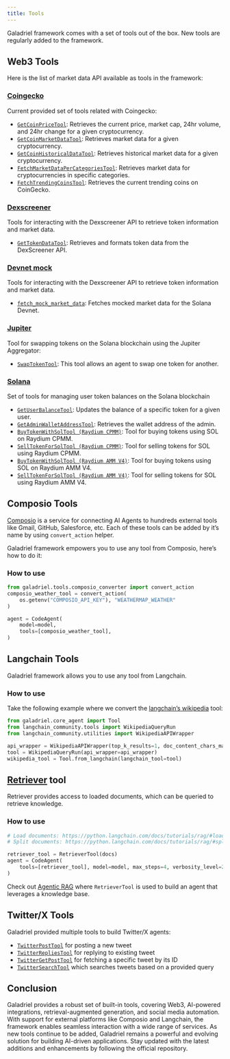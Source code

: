 ```yaml
---
title: Tools
---
```

Galadriel framework comes with a set of tools out of the box. New tools are regularly added to the framework.

## Web3 Tools

Here is the list of market data API available as tools in the framework:

### [Coingecko](https://github.com/galadriel-ai/galadriel/blob/main/galadriel/tools/web3/market_data/coingecko.py)

Current provided set of tools related with Coingecko:

- [`GetCoinPriceTool`](/galadriel-network/reference/web3_tools#getcoinpricetool): Retrieves the current price, market cap, 24hr volume, and 24hr change for a given cryptocurrency.
- [`GetCoinMarketDataTool`](/galadriel-network/reference/web3_tools#getcoinmarketdatatool): Retrieves market data for a given cryptocurrency.
- [`GetCoinHistoricalDataTool`](/galadriel-network/reference/web3_tools#getcoinhistoricaldatatool): Retrieves historical market data for a given cryptocurrency.
- [`FetchMarketDataPerCategoriesTool`](/galadriel-network/reference/web3_tools#fetchmarketdatapercategoriestool): Retrieves market data for cryptocurrencies in specific categories.
- [`FetchTrendingCoinsTool`](/galadriel-network/reference/web3_tools#fetchtrendingcoinstool): Retrieves the current trending coins on CoinGecko.


### [Dexscreener](https://github.com/galadriel-ai/galadriel/blob/main/galadriel/tools/web3/market_data/dexscreener.py)

 Tools for interacting with the Dexscreener API to retrieve token information and market data.

- [`GetTokenDataTool`](/galadriel-network/reference/web3_tools#gettokendatatool): Retrieves and formats token data from the DexScreener API.

### [Devnet mock](https://github.com/galadriel-ai/galadriel/blob/main/galadriel/tools/web3/market_data/market_data_devnet.py)

 Tools for interacting with the Dexscreener API to retrieve token information and market data.

- [`fetch_mock_market_data`](/galadriel-network/reference/web3_tools#fetch-mock-market-data): Fetches mocked market data for the Solana Devnet.


### [Jupiter](https://github.com/galadriel-ai/galadriel/blob/main/galadriel/tools/web3/onchain/solana/jupiter.py)

Tool for swapping tokens on the Solana blockchain using the Jupiter Aggregator:

- [`SwapTokenTool`](/galadriel-network/reference/web3_tools#swaptokentool): This tool allows an agent to swap one token for another.

### [Solana](https://github.com/galadriel-ai/galadriel/tree/main/galadriel/tools/web3/onchain/solana)

Set of tools for managing user token balances on the Solana blockchain

- [`GetUserBalanceTool`](/galadriel-network/reference/web3_tools#getuserbalancetool): Updates the balance of a specific token for a given user.
- [`GetAdminWalletAddressTool`](/galadriel-network/reference/web3_tools#getadminwalletaddresstool): Retrieves the wallet address of the admin.
- [`BuyTokenWithSolTool (Raydium CPMM)`](/galadriel-network/reference/web3_tools#buytokenwithsoltool-raydium-cpmm): Tool for buying tokens using SOL on Raydium CPMM.
- [`SellTokenForSolTool (Raydium CPMM)`](/galadriel-network/reference/web3_tools#selltokenforsoltool-raydium-cpmm): Tool for selling tokens for SOL using Raydium CPMM.
- [`BuyTokenWithSolTool (Raydium AMM V4)`](/galadriel-network/reference/web3_tools#buytokenwithsoltool-raydium-amm-v4): Tool for buying tokens using SOL on Raydium AMM V4.
- [`SellTokenForSolTool (Raydium AMM V4)`](/galadriel-network/reference/web3_tools#selltokenforsoltool-raydium-amm-v4): Tool for selling tokens for SOL using Raydium AMM V4.

## Composio Tools

[Composio](/galadriel-network/reference/utility_tools#composio-converter-tools) is a service for connecting AI Agents to hundreds external tools like  Gmail, GitHub, Salesforce, etc. Each of these tools can be added by it’s name by using `convert_action` helper.

Galadriel framework empowers you to use any tool from Composio, here’s how to do it:

### How to use

```python
from galadriel.tools.composio_converter import convert_action
composio_weather_tool = convert_action(
    os.getenv("COMPOSIO_API_KEY"), "WEATHERMAP_WEATHER"
)

agent = CodeAgent(
    model=model,
    tools=[composio_weather_tool],
)
```

## Langchain Tools

Galadriel framework allows you to use any tool from Langchain.

### How to use

Take the following example where we convert the [langchain’s wikipedia](https://python.langchain.com/v0.1/docs/modules/tools/) tool:

```python
from galadriel.core_agent import Tool
from langchain_community.tools import WikipediaQueryRun
from langchain_community.utilities import WikipediaAPIWrapper

api_wrapper = WikipediaAPIWrapper(top_k_results=1, doc_content_chars_max=100)
tool = WikipediaQueryRun(api_wrapper=api_wrapper)
wikipedia_tool = Tool.from_langchain(langchain_tool=tool)
```

## [Retriever](https://localhost:3000/galadriel-network/reference/utility_tools#retriever-tool) tool

Retriever provides access to loaded documents, which can be queried to retrieve knowledge.

### How to use

```python
# Load documents: https://python.langchain.com/docs/tutorials/rag/#loading-documents
# Split documents: https://python.langchain.com/docs/tutorials/rag/#splitting-documents

retriever_tool = RetrieverTool(docs)
agent = CodeAgent(
    tools=[retriever_tool], model=model, max_steps=4, verbosity_level=2
)
```

Check out [Agentic RAG](/galadriel-network/tutorials/rag) where `RetrieverTool` is used to build an agent that leverages a knowledge base.

## Twitter/X Tools

Galadriel provided multiple tools to build Twitter/X agents:

- [`TwitterPostTool`](/galadriel-network/reference/twitter_tools#1-twitterposttool) for posting a new tweet
- [`TwitterRepliesTool`](/galadriel-network/reference/twitter_tools#3-twitterrepliestool) for replying to existing tweet
- [`TwitterGetPostTool`](/galadriel-network/reference/twitter_tools#4-twittergetposttool) for fetching a specific tweet by its ID
- [`TwitterSearchTool`](/galadriel-network/reference/twitter_tools#2-twittersearchtool) which searches tweets based on a provided query

## Conclusion

Galadriel provides a robust set of built-in tools, covering Web3, AI-powered integrations, retrieval-augmented generation, and social media automation. With support for external platforms like Composio and Langchain, the framework enables seamless interaction with a wide range of services. As new tools continue to be added, Galadriel remains a powerful and evolving solution for building AI-driven applications. Stay updated with the latest additions and enhancements by following the official repository.
